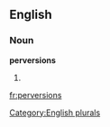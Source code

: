 ==English==

===Noun===
'''perversions'''

# {{plural of|[[perversion]]}}

[[Category:English plurals]]

[[fr:perversions]]